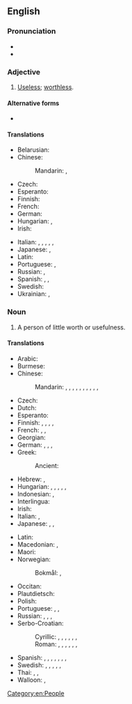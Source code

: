 {{also|good for nothing}}
==English==

===Pronunciation===
* {{audio|en|en-us-good-for-nothing.ogg|Audio (US)}}
* {{audio|en|en-au-good-for-nothing.ogg|Audio (AU)}}

===Adjective===
{{en-adj|-}}

# {{lb|en|idiomatic}} [[useless|Useless]]; [[worthless]].

====Alternative forms====
* {{alter|en|good for nothing}}

====Translations====
{{trans-top|useless, worthless}}
* Belarusian: {{t|be|нікчэ́мны}}
* Chinese:
*: Mandarin: {{t+|cmn|沒用}}, {{t+|cmn|没用|tr=méiyòng}}
* Czech: {{t+|cs|budižkničemu}}
* Esperanto: {{t|eo|sentaŭga}}
* Finnish: {{t+|fi|kelvoton}}
* French: {{t+|fr|bon à rien|m}}
* German: {{t+|de|Tunichtgut|m}}
* Hungarian: {{t+|hu|haszontalan}}, {{t+|hu|hasznavehetetlen}}
* Irish: {{t|ga|fágtha}}
{{trans-mid}}
* Italian: {{t+|it|fannullone|m}}, {{t|it|buono a nulla|m}}, {{t+|it|pigro|m}}, {{t+|it|sfaccendato|m}}, {{t+|it|indolente|m}}, {{t+|it|sfaticato|m}}
* Japanese: {{t+|ja|つまらない|tr=tsumaranai}}, {{t|ja|碌でなし|tr=ろくでなし, rokudenashi}}
* Latin: {{t|la|nēquam}}
* Portuguese: {{t+|pt|inútil}}, {{t+|pt|imprestável}}
* Russian: {{t+|ru|никчёмный}}, {{t+|ru|никуды́шный}}
* Spanish: {{t+|es|inútil}}, {{t|es|bueno para nada|m}}, {{t|es|buena para nada|f}}
* Swedish: {{t+|sv|oduglig}}
* Ukrainian: {{t|uk|нікче́мний}}, {{t|uk|нікуди́шній}}
{{trans-bottom}}

===Noun===
{{en-noun|head=[[good]]-[[for]]-[[nothing]]}}

# A person of little worth or usefulness.
#: {{synonyms|en|absolute zero|cipher|ne'er-do-well|no-account|no-good|no-mark|nonentity|Thesaurus:worthless person}}

====Translations====
{{trans-top|person of little worth or usefulness}}
* Arabic: {{t-needed|ar}}
* Burmese: {{t|my|ချေးထုပ်}}
* Chinese:
*: Mandarin: {{t+|cmn|一無是處}}, {{t+|cmn|一无是处|tr=yīwúshìchù}}, {{t+|cmn|不稂不莠|tr=bùlángbùyǒu}}, {{t+|cmn|窩囊}}, {{t+|cmn|窝囊|tr=wōnang}}, {{t+|cmn|沒出息}}, {{t+|cmn|没出息|tr=méi chūxi}}, {{t|cmn|玩兒鬧}}, {{t|cmn|玩儿闹|tr=wánrnào}}, {{t|cmn|不是東西}}, {{t|cmn|不是东西|tr=bù shì dōngxi}}
* Czech: {{t+|cs|budižkničemu|m}}
* Dutch: {{t+|nl|nietsnut|m|f}}
* Esperanto: {{t|eo|sentaŭgulo}}
* Finnish: {{t+|fi|nolla}}, {{t+|fi|hulttio}}, {{t|fi|hanttapuli}}, {{t+|fi|vätys}}, {{t+|fi|tyhjäntoimittaja}}
* French: {{t+|fr|bon à rien|m}}, {{t+|fr|vaurien|m}}, {{t+|fr|nullard|m}}
* Georgian: {{t|ka|უვარგისი}}
* German: {{t+|de|Taugenichts|m}}, {{t+|de|Nichtsnutz|m}}, {{t+|de|Krattler|m}}, {{t+|de|Tunichtgut|m}}
* Greek: {{t+|el|χαραμοφάης|m}}
*: Ancient: {{t|grc|μαστιγίας|m}}
* Hebrew: {{t+|he|לא יוצלח|m|tr=Lo Yuts'lahh}}, {{t|he|חסר תועלת|m|tr=chasar thoeleth}}
* Hungarian: {{t+|hu|semmirekellő}}, {{t+|hu|haszontalan}}, {{t+|hu|mihaszna}}, {{t+|hu|jómadár}}, {{t+|hu|díszpinty}}, {{t|hu|léhűtő}}
* Indonesian: {{t|id|([[orang]]) [[brengsek]]}}, {{t+|id|sampah}}
* Interlingua: {{t|ia|([[persona]]) [[inutile]]}}
* Irish: {{t|ga|cúl-le-rath|m}}
* Italian: {{t|it|([[persona]]) [[inutile]]|f}}, {{t|it|buono a nulla|m}}
* Japanese: {{t|ja|碌でなし|tr=ろくでなし, rokudenashi}}, {{t|ja|仕様の無い|tr=しようのない, shiyō-no nai}}, {{t+|ja|下らない|tr=くだらない, kudaranai}}
{{trans-mid}}
* Latin: {{t|la|nebulō|m}}
* Macedonian: {{t|mk|па́цер|m}}, {{t|mk|беско́рисен|m}}
* Maori: {{t|mi|kūrapa}}
* Norwegian:
*: Bokmål: {{t+|nb|døgenikt|m}}, {{t+|nb|drog|n}}
* Occitan: {{t+|oc|emplastre|m}}
* Plautdietsch: {{t|pdt|Daugeniks|m}}
* Polish: {{t+|pl|nicpoń|m}}
* Portuguese: {{t+|pt|inútil|m|f}}, {{t+|pt|imprestável|m|f}}, {{t+|pt|zero à esquerda|m}}
* Russian: {{t+|ru|никчёмный}}, {{t+|ru|бесполе́зный}}, {{t+|ru|никуды́шный}}, {{t+|ru|безде́льник|m}}
* Serbo-Croatian:
*: Cyrillic: {{t|sh|ништа̀рија|f}}, {{t|sh|нишко̀рӣсти|m}}, {{t|sh|про̀бисвије̄т|m}}, {{t|sh|бѝта̄нга|m}}, {{t|sh|згу̀бида̄н|m}}, {{t|sh|кло̀ша̄р|m}}, {{t|sh|љенчарија|f}}
*: Roman: {{t+|sh|ništàrija|m}}, {{t+|sh|niškòrīsti|n}}, {{t+|sh|pròbisvijēt|m}}, {{t+|sh|bìtānga|f}}, {{t+|sh|zgùbidān|m}}, {{t+|sh|klòšār|m}}, {{t|sh|ljenčarija|f}}
* Spanish: {{t+|es|inútil}}, {{t|es|bueno para nada|m}}, {{t|es|cero a la izquierda|m}}, {{t+|es|don nadie}}, {{t+|es|mindundi}}, {{t+|es|pelagatos}}, {{t|es|perdulario}}, {{t+|es|pintamonas|m|f}}
* Swedish: {{t+|sv|odugling|c}}, {{t+|sv|slashas|c}}, {{t+|sv|odåga|c}}, {{t+|sv|drönare|c}}, {{t+|sv|nolla|c}}, {{t+|sv|klantskalle|c}}
* Thai: {{t|th|คนคุ้มค่าน้อย}}, {{t|th|คนไม่มีประโยชน์}}, {{t|th|คนไร้ประโยชน์}}
* Walloon: {{t+|wa|rénnvåt|c}}, {{t+|wa|vårén|c}}
{{trans-bottom}}

[[Category:en:People]]